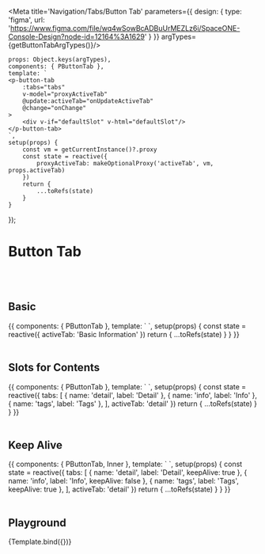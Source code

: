 




<Meta title='Navigation/Tabs/Button Tab' parameters={{
    design: {
        type: 'figma',
        url: 'https://www.figma.com/file/wq4wSowBcADBuUrMEZLz6i/SpaceONE-Console-Design?node-id=12164%3A1629'
    }
}} argTypes={getButtonTabArgTypes()}/>


    props: Object.keys(argTypes),
    components: { PButtonTab },
    template: `
    <p-button-tab
        :tabs="tabs"
        v-model="proxyActiveTab"
        @update:activeTab="onUpdateActiveTab"
        @change="onChange"
    >
        <div v-if="defaultSlot" v-html="defaultSlot"/>
    </p-button-tab>
    `,
    setup(props) {
        const vm = getCurrentInstance()?.proxy
        const state = reactive({
            proxyActiveTab: makeOptionalProxy('activeTab', vm, props.activeTab)
        })
        return {
            ...toRefs(state)
        }
    }
});


# Button Tab
<br/>
<br/>

## Basic

<Canvas>
    <Story name="Basic">
{{
    components: { PButtonTab },
    template: `
    <p-button-tab
        :tabs="['Basic Information', 'EC2']"
        v-model="activeTab"
    >
    </p-button-tab>
    `,
    setup(props) {
        const state = reactive({
            activeTab: 'Basic Information'
        })
        return {
            ...toRefs(state)
        }
    }
}}
    </Story>
</Canvas>

<br/>
<br/>

## Slots for Contents

<Canvas>
    <Story name="Slots for Contents">
        {{
            components: { PButtonTab },
            template: `
    <p-button-tab
        :tabs="tabs"
        v-model="activeTab"
    >
        <template #detail="slotProps">
            <div class="p-4">
                This is detail slot. <br/>
                slot Props: <br/>
                <pre class="mt-4 p-8 rounded bg-gray-200 w-full leading-6">{{slotProps}}</pre>
            </div>
        </template>
        <template #info="slotProps">
            <div class="p-4">
                This is info slot. <br/>
                slot Props: <br/>
                <pre class="mt-4 p-8 rounded bg-gray-200 w-full leading-6">{{slotProps}}</pre>
            </div>
        </template>
        <template #tags="slotProps">
            <div class="p-4">
                This is tags slot. <br/>
                slot Props: <br/>
                <pre class="mt-4 p-8 rounded bg-gray-200 w-full leading-6">{{slotProps}}</pre>
            </div>
        </template>
    </p-button-tab>
<!--<div>-->
`,
            setup(props) {
                const state = reactive({
                    tabs: [
                        { name: 'detail', label: 'Detail' },
                        { name: 'info', label: 'Info' },
                        { name: 'tags', label: 'Tags' },
                    ],
                    activeTab: 'detail'
                })
                return {
                    ...toRefs(state)
                }
            }
        }}
    </Story>
</Canvas>

<br/>
<br/>

## Keep Alive

<Canvas>
    <Story name="Keep Alive">
{{
    components: { PButtonTab, Inner },
    template: `
    <p-button-tab
        :tabs="tabs"
        v-model="activeTab"
    >
        <template #detail="{name}">
            <inner key="detail" name="Detail. this tab is keep alive."/>
        </template>
        <template #info>
            <inner name="info. this tab is NOT keep alive. If you select another tab and then return to this tab, it will return to the initial state." />
        </template>
        <template #tags="{name}">
            <inner key="tags" name="Tags. this tab is keep alive."/>
        </template>
    </p-button-tab>
<!--<div>-->
`,
    setup(props) {
        const state = reactive({
            tabs: [
                { name: 'detail', label: 'Detail', keepAlive: true },
                { name: 'info', label: 'Info', keepAlive: false },
                { name: 'tags', label: 'Tags', keepAlive: true },
            ],
            activeTab: 'detail'
        })
        return {
            ...toRefs(state)
        }
    }
}}
    </Story>
</Canvas>

<br/>
<br/>

## Playground

<Canvas>
    <Story name="Playground">
        {Template.bind({})}
    </Story>
</Canvas>

<ArgsTable story="Playground"/>

